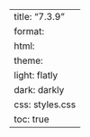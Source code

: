 ---
title: "7.3.9"
format:
    html:
        theme:
            light: flatly
            dark: darkly
        css: styles.css
        toc: true
---